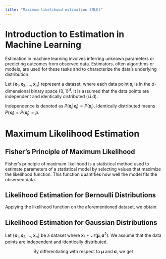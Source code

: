 ```yaml
---
title: "Maximum likelihood estimation (MLE)"
---
```


# Introduction to Estimation in Machine Learning
Estimation in machine learning involves inferring unknown parameters or predicting outcomes from observed data. Estimators, often algorithms or models, are used for these tasks and to characterize the data's underlying distribution.

Let $\{\mathbf{x}_1, \mathbf{x}_2, \ldots, \mathbf{x}_n\}$ represent a dataset, where each data point $\mathbf{x}_i$ is in the $d$-dimensional binary space $\{0,1\}^d$. It is assumed that the data points are independent and identically distributed (i.i.d).

Independence is denoted as $P(\mathbf{x}_i|\mathbf{x}_j) = P(\mathbf{x}_i)$.
Identically distributed means $P(\mathbf{x}_i)=P(\mathbf{x}_j)=p$.

# Maximum Likelihood Estimation
## Fisher's Principle of Maximum Likelihood
Fisher's principle of maximum likelihood is a statistical method used to estimate parameters of a statistical model by selecting values that maximize the likelihood function. This function quantifies how well the model fits the observed data.

## Likelihood Estimation for Bernoulli Distributions
Applying the likelihood function on the aforementioned dataset, we obtain:
\begin{align*}
\mathcal{L}(p;\{\mathbf{x}_1, \mathbf{x}_2, \ldots, \mathbf{x}_n\}) &= P(\mathbf{x}_1, \mathbf{x}_2, \ldots, \mathbf{x}_n;p)\\
&= p(\mathbf{x}_1;p)p(\mathbf{x}_2;p)\ldots p(\mathbf{x}_n;p) \\
&=\prod _{i=1} ^n {p^{\mathbf{x}_i}(1-p)^{1-\mathbf{x}_i}}
\end{align*}
\begin{align*}
\therefore \log(\mathcal{L}(p;\{\mathbf{x}_1, \mathbf{x}_2, \ldots, \mathbf{x}_n\})) &=\underset{p} {\arg \max}\log \left ( \prod _{i=1} ^n {p^{\mathbf{x}_i}(1-p)^{1-\mathbf{x}_i}} \right ) \\
\text{Differentiating wrt $p$, we get}\\
\therefore \hat{p}_{\text{ML}} &= \frac{1}{n}\sum _{i=1} ^n \mathbf{x}_i
\end{align*}

## Likelihood Estimation for Gaussian Distributions
Let $\{\mathbf{x}_1, \mathbf{x}_2, \ldots, \mathbf{x}_n\}$ be a dataset where $\mathbf{x}_i \sim \mathcal{N}(\boldsymbol{\mu},\boldsymbol{\sigma}^2)$. We assume that the data points are independent and identically distributed.

\begin{align*}
\mathcal{L}(\boldsymbol{\mu}, \boldsymbol{\sigma}^2;\{\mathbf{x}_1, \mathbf{x}_2, \ldots, \mathbf{x}_n\}) &= f_{\mathbf{x}_1, \mathbf{x}_2, \ldots, \mathbf{x}_n}(\mathbf{x}_1, \mathbf{x}_2, \ldots, \mathbf{x}_n;\boldsymbol{\mu}, \boldsymbol{\sigma}^2) \\
&=\prod _{i=1} ^n  f_{\mathbf{x}_i}(\mathbf{x}_i;\boldsymbol{\mu}, \boldsymbol{\sigma}^2) \\
&=\prod _{i=1} ^n \left [ \frac{1}{\sqrt{2\pi}\boldsymbol{\sigma}} e^{\frac{-(\mathbf{x}_i-\boldsymbol{\mu})^2}{2\boldsymbol{\sigma}^2}} \right ] \\
\therefore \log(\mathcal{L}(p;\{\mathbf{x}_1, \mathbf{x}_2, \ldots, \mathbf{x}_n\})) &= \sum _{i=1} ^n \left[ \log \left (\frac{1}{\sqrt{2\pi}\boldsymbol{\sigma}}  \right ) - \frac{(\mathbf{x}_i-\boldsymbol{\mu})^2}{2\boldsymbol{\sigma}^2} \right] \\
\end{align*}
$$
\text{By differentiating with respect to $\boldsymbol{\mu}$ and $\boldsymbol{\sigma}$, we get}
$$
\begin{align*}
\hat{\boldsymbol{\mu}}_{\text{ML}} &= \frac{1}{n}\sum _{i=1} ^n \mathbf{x}_i \\
\hat{\boldsymbol{\sigma}^2}_{\text{ML}} &= \frac{1}{n}\sum _{i=1} ^n (\mathbf{x}_i-\boldsymbol{\mu})^T(\mathbf{x}_i-\boldsymbol{\mu})
\end{align*}

